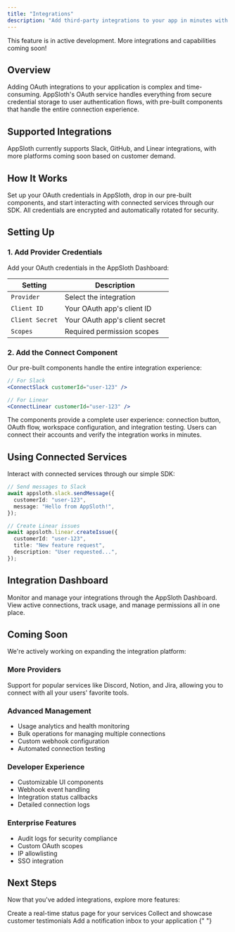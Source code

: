 ```yaml
---
title: "Integrations"
description: "Add third-party integrations to your app in minutes with AppSloth's OAuth service"
---
```


<Note>
  This feature is in active development. More integrations and capabilities
  coming soon!
</Note>

## Overview

Adding OAuth integrations to your application is complex and time-consuming. AppSloth's OAuth service handles everything from secure credential storage to user authentication flows, with pre-built components that handle the entire connection experience.

## Supported Integrations

AppSloth currently supports Slack, GitHub, and Linear integrations, with more platforms coming soon based on customer demand.

## How It Works

Set up your OAuth credentials in AppSloth, drop in our pre-built components, and start interacting with connected services through our SDK. All credentials are encrypted and automatically rotated for security.

## Setting Up

### 1. Add Provider Credentials

Add your OAuth credentials in the AppSloth Dashboard:

| Setting         | Description                    |
| --------------- | ------------------------------ |
| `Provider`      | Select the integration         |
| `Client ID`     | Your OAuth app's client ID     |
| `Client Secret` | Your OAuth app's client secret |
| `Scopes`        | Required permission scopes     |

### 2. Add the Connect Component

Our pre-built components handle the entire integration experience:

```jsx
// For Slack
<ConnectSlack customerId="user-123" />

// For Linear
<ConnectLinear customerId="user-123" />
```

The components provide a complete user experience: connection button, OAuth flow, workspace configuration, and integration testing. Users can connect their accounts and verify the integration works in minutes.

## Using Connected Services

Interact with connected services through our simple SDK:

```typescript
// Send messages to Slack
await appsloth.slack.sendMessage({
  customerId: "user-123",
  message: "Hello from AppSloth!",
});

// Create Linear issues
await appsloth.linear.createIssue({
  customerId: "user-123",
  title: "New feature request",
  description: "User requested...",
});
```

## Integration Dashboard

Monitor and manage your integrations through the AppSloth Dashboard. View active connections, track usage, and manage permissions all in one place.

## Coming Soon

We're actively working on expanding the integration platform:

### More Providers

Support for popular services like Discord, Notion, and Jira, allowing you to connect with all your users' favorite tools.

### Advanced Management

- Usage analytics and health monitoring
- Bulk operations for managing multiple connections
- Custom webhook configuration
- Automated connection testing

### Developer Experience

- Customizable UI components
- Webhook event handling
- Integration status callbacks
- Detailed connection logs

### Enterprise Features

- Audit logs for security compliance
- Custom OAuth scopes
- IP allowlisting
- SSO integration

## Next Steps

Now that you've added integrations, explore more features:

<CardGroup cols={1}>
  <Card title="Status Page" icon="signal" href="/features/status">
    Create a real-time status page for your services
  </Card>
  <Card title="Testimonials" icon="quote" href="/features/testimonials">
    Collect and showcase customer testimonials
  </Card>
  <Card title="Inbox" icon="inbox" href="/features/inbox">
    Add a notification inbox to your application
  </Card>
</CardGroup>{" "}
